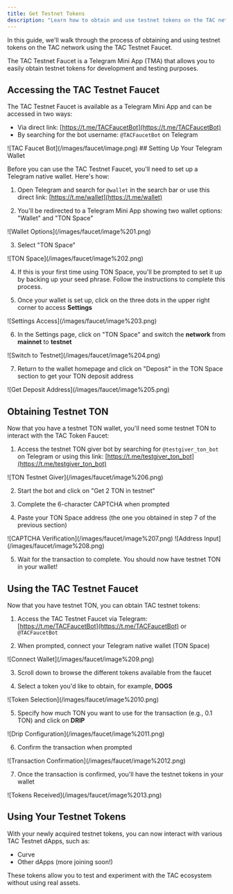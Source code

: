 ```yaml
---
title: Get Testnet Tokens
description: "Learn how to obtain and use testnet tokens on the TAC network"
---
```


In this guide, we'll walk through the process of obtaining and using testnet tokens on the TAC network using the TAC Testnet Faucet.

<Info>
  The TAC Testnet Faucet is a Telegram Mini App (TMA) that allows you to easily
  obtain testnet tokens for development and testing purposes.
</Info>

## Accessing the TAC Testnet Faucet

The TAC Testnet Faucet is available as a Telegram Mini App and can be accessed in two ways:

- Via direct link: [https://t.me/TACFaucetBot](https://t.me/TACFaucetBot)
- By searching for the bot username: `@TACFaucetBot` on Telegram

<Frame>![TAC Faucet Bot](/images/faucet/image.png)</Frame>
## Setting Up Your Telegram Wallet

Before you can use the TAC Testnet Faucet, you'll need to set up a Telegram native wallet. Here's how:

1. Open Telegram and search for `@wallet` in the search bar or use this direct link: [https://t.me/wallet](https://t.me/wallet)

2. You'll be redirected to a Telegram Mini App showing two wallet options: "Wallet" and "TON Space"

<Frame>![Wallet Options](/images/faucet/image%201.png)</Frame>

3. Select "TON Space"

<Frame>![TON Space](/images/faucet/image%202.png)</Frame>

4. If this is your first time using TON Space, you'll be prompted to set it up by backing up your seed phrase. Follow the instructions to complete this process.

5. Once your wallet is set up, click on the three dots in the upper right corner to access **Settings**

<Frame>![Settings Access](/images/faucet/image%203.png)</Frame>

6. In the Settings page, click on "TON Space" and switch the **network** from **mainnet** to **testnet**

<Frame>![Switch to Testnet](/images/faucet/image%204.png)</Frame>

7. Return to the wallet homepage and click on "Deposit" in the TON Space section to get your TON deposit address

<Frame>![Get Deposit Address](/images/faucet/image%205.png)</Frame>

## Obtaining Testnet TON

Now that you have a testnet TON wallet, you'll need some testnet TON to interact with the TAC Token Faucet:

1. Access the testnet TON giver bot by searching for `@testgiver_ton_bot` on Telegram or using this link: [https://t.me/testgiver_ton_bot](https://t.me/testgiver_ton_bot)

<Frame>![TON Testnet Giver](/images/faucet/image%206.png)</Frame>

2. Start the bot and click on "Get 2 TON in testnet"

3. Complete the 6-character CAPTCHA when prompted

4. Paste your TON Space address (the one you obtained in step 7 of the previous section)

<Frame>![CAPTCHA Verification](/images/faucet/image%207.png)</Frame>
<Frame>![Address Input](/images/faucet/image%208.png)</Frame>

5. Wait for the transaction to complete. You should now have testnet TON in your wallet!

## Using the TAC Testnet Faucet

Now that you have testnet TON, you can obtain TAC testnet tokens:

1. Access the TAC Testnet Faucet via Telegram: [https://t.me/TACFaucetBot](https://t.me/TACFaucetBot) or `@TACFaucetBot`

2. When prompted, connect your Telegram native wallet (TON Space)

<Frame>![Connect Wallet](/images/faucet/image%209.png)</Frame>

3. Scroll down to browse the different tokens available from the faucet

4. Select a token you'd like to obtain, for example, **DOGS**

<Frame>![Token Selection](/images/faucet/image%2010.png)</Frame>

5. Specify how much TON you want to use for the transaction (e.g., 0.1 TON) and click on **DRIP**

<Frame>![Drip Configuration](/images/faucet/image%2011.png)</Frame>

6. Confirm the transaction when prompted

<Frame>![Transaction Confirmation](/images/faucet/image%2012.png)</Frame>

7. Once the transaction is confirmed, you'll have the testnet tokens in your wallet

<Frame>![Tokens Received](/images/faucet/image%2013.png)</Frame>

## Using Your Testnet Tokens

With your newly acquired testnet tokens, you can now interact with various TAC Testnet dApps, such as:

- Curve
- Other dApps (more joining soon!)

These tokens allow you to test and experiment with the TAC ecosystem without using real assets.